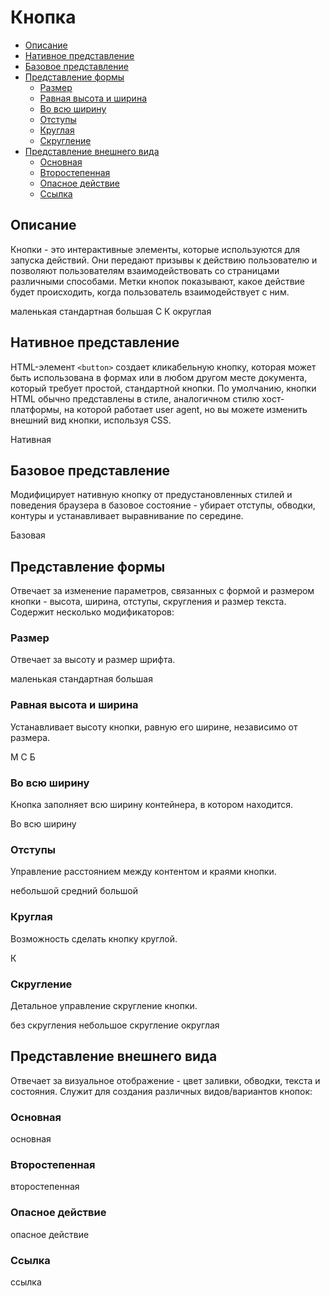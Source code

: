 

# Кнопка

- [Описание](#описание)
- [Нативное представление](#нативное-представление)
- [Базовое представление](#базовое-представление)
- [Представление формы](#представление-формы)
  - [Размер](#размер)
  - [Равная высота и ширина](#равная-высота-и-ширина)
  - [Во всю ширину](#во-всю-ширину)
  - [Отступы](#отступы)
  - [Круглая](#круглая)
  - [Скругление](#скругление)
- [Представление внешнего вида](#представление-внешнего-вида)
  - [Основная](#основная)
  - [Второстепенная](#второстепенная)
  - [Опасное действие](#опасное-действие)
  - [Ссылка](#ссылка)

## Описание

Кнопки - это интерактивные элементы, которые используются для запуска действий. Они передают призывы к действию пользователю и позволяют пользователям взаимодействовать со страницами различными способами. Метки кнопок показывают, какое действие будет происходить, когда пользователь взаимодействует с ним.

<Preview>
  <Shape size='small'>маленькая</Shape>
  <Shape size='normal'>стандартная</Shape>
  <Shape size='large'>большая</Shape>
  <Shape equal size='normal'>
    С
  </Shape>
  <Shape equal round size='normal'>
    К
  </Shape>
  <Shape size='normal' rounding={12}>
    округлая
  </Shape>
</Preview>

## Нативное представление

HTML-элемент `<button>` создает кликабельную кнопку, которая может быть использована в формах или в любом другом месте документа, который требует простой, стандартной кнопки. По умолчанию, кнопки HTML обычно представлены в стиле, аналогичном стилю хост-платформы, на которой работает user agent, но вы можете изменить внешний вид кнопки, используя CSS.

<Preview>
  <Native>Нативная</Native>
</Preview>

## Базовое представление

Модифицирует нативную кнопку от предустановленных стилей и поведения браузера в базовое состояние - убирает отступы, обводки, контуры и устанавливает выравнивание по середине.

<Preview>
  <Base>Базовая</Base>
</Preview>

## Представление формы

Отвечает за изменение параметров, связанных с формой и размером кнопки - высота, ширина, отступы, скругления и размер текста. Содержит несколько модификаторов:

### Размер

Отвечает за высоту и размер шрифта.

<Preview>
  <Shape size='small'>маленькая</Shape>
  <Shape size='normal'>стандартная</Shape>
  <Shape size='large'>большая</Shape>
</Preview>

### Равная высота и ширина

Устанавливает высоту кнопки, равную его ширине, независимо от размера.

<Preview>
  <Shape equal size='small'>
    М
  </Shape>
  <Shape equal size='normal'>
    С
  </Shape>
  <Shape equal size='large'>
    Б
  </Shape>
</Preview>

### Во всю ширину

Кнопка заполняет всю ширину контейнера, в котором находится.

<Preview>
  <Shape fill size='normal'>
    Во всю ширину
  </Shape>
</Preview>

### Отступы

Управление расстоянием между контентом и краями кнопки.

<Preview>
  <Shape size='normal' offset={16}>
    небольшой
  </Shape>
  <Shape size='normal' offset={32}>
    средний
  </Shape>
  <Shape size='normal' offset={64}>
    большой
  </Shape>
</Preview>

### Круглая

Возможность сделать кнопку круглой.

<Preview>
  <Shape equal round size='normal'>
    К
  </Shape>
</Preview>

### Скругление

Детальное управление скругление кнопки.

<Preview>
  <Shape size='normal' rounding={0}>
    без скругления
  </Shape>
  <Shape size='normal' rounding={4}>
    небольшое скругление
  </Shape>
  <Shape size='normal' rounding={12}>
    округлая
  </Shape>
</Preview>

## Представление внешнего вида

Отвечает за визуальное отображение - цвет заливки, обводки, текста и состояния. Служит для создания различных видов/вариантов кнопок:

### Основная

<Preview>
  <Appearance>основная</Appearance>
</Preview>

### Второстепенная

<Preview>
  <Appearance variant='secondary'>второстепенная</Appearance>
</Preview>

### Опасное действие

<Preview>
  <Appearance variant='danger'>опасное действие</Appearance>
</Preview>

### Ссылка

<Preview>
  <Appearance variant='link'>ссылка</Appearance>
</Preview>
